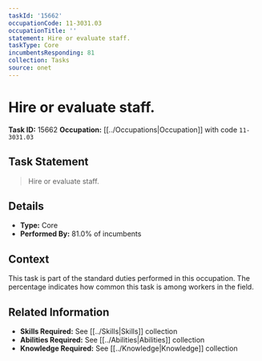 ```yaml
---
taskId: '15662'
occupationCode: 11-3031.03
occupationTitle: ''
statement: Hire or evaluate staff.
taskType: Core
incumbentsResponding: 81
collection: Tasks
source: onet
---
```

# Hire or evaluate staff.

**Task ID:** 15662
**Occupation:** [[../Occupations|Occupation]] with code `11-3031.03`

## Task Statement

> Hire or evaluate staff.

## Details

- **Type:** Core
- **Performed By:** 81.0% of incumbents

## Context

This task is part of the standard duties performed in this occupation. The percentage indicates how common this task is among workers in the field.

## Related Information

- **Skills Required:** See [[../Skills|Skills]] collection
- **Abilities Required:** See [[../Abilities|Abilities]] collection
- **Knowledge Required:** See [[../Knowledge|Knowledge]] collection
